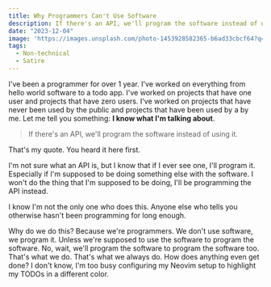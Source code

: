 ```yaml
---
title: Why Programmers Can't Use Software
description: If there's an API, we'll program the software instead of using it.
date: "2023-12-04"
image: 'https://images.unsplash.com/photo-1453928582365-b6ad33cbcf64?q=80&w=3273&auto=format&fit=crop&ixlib=rb-4.0.3&ixid=M3wxMjA3fDB8MHxwaG90by1wYWdlfHx8fGVufDB8fHx8fA%3D%3D'
tags:
  - Non-technical
  - Satire
---
```


I've been a programmer for over 1 year. I've worked on everything from
hello world software to a todo app. I've worked on projects that have
one user and projects that have zero users. I've worked
on projects that have never been used by the public and projects that have
been used by a by me. Let me tell you something: **I know what I'm talking about**.

> If there's an API, we'll program the software instead of using it.

That's my quote. You heard it here first.

I'm not sure what an API is, but I know that if I ever see one, I'll program it.
Especially if I'm supposed to be doing something else with the software. I won't do
the thing that I'm supposed to be doing, I'll be programming the API instead.

I know I'm not the only one who does this. Anyone else who tells you otherwise hasn't
been programming for long enough.

Why do we do this? Because we're programmers. We don't use software, we program it. Unless
we're supposed to use the software to program the software. No, wait, we'll program the software
to program the software too. That's what we do. That's what we always do. How does anything
even get done? I don't know, I'm too busy configuring my Neovim setup to highlight 
my TODOs in a different color.

